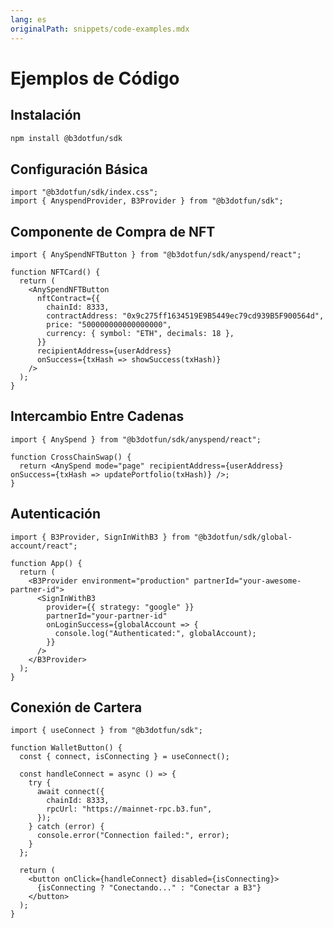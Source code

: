 ```yaml
---
lang: es
originalPath: snippets/code-examples.mdx
---
```

# Ejemplos de Código

## Instalación

```bash title="Instalar B3 SDK" icon="download"
npm install @b3dotfun/sdk
```

## Configuración Básica

```tsx title="Importar Componentes del SDK" icon="react"
import "@b3dotfun/sdk/index.css";
import { AnyspendProvider, B3Provider } from "@b3dotfun/sdk";
```

## Componente de Compra de NFT

```tsx title="Ejemplo de Botón NFT" icon="shopping-cart" lines
import { AnySpendNFTButton } from "@b3dotfun/sdk/anyspend/react";

function NFTCard() {
  return (
    <AnySpendNFTButton
      nftContract={{
        chainId: 8333,
        contractAddress: "0x9c275ff1634519E9B5449ec79cd939B5F900564d",
        price: "500000000000000000",
        currency: { symbol: "ETH", decimals: 18 },
      }}
      recipientAddress={userAddress}
      onSuccess={txHash => showSuccess(txHash)}
    />
  );
}
```

## Intercambio Entre Cadenas

```tsx title="Modo Página de AnySpend" icon="arrows-rotate" highlight={6-8}
import { AnySpend } from "@b3dotfun/sdk/anyspend/react";

function CrossChainSwap() {
  return <AnySpend mode="page" recipientAddress={userAddress} onSuccess={txHash => updatePortfolio(txHash)} />;
}
```

## Autenticación

```tsx title="Configuración de Autenticación B3" icon="user-shield" expandable
import { B3Provider, SignInWithB3 } from "@b3dotfun/sdk/global-account/react";

function App() {
  return (
    <B3Provider environment="production" partnerId="your-awesome-partner-id">
      <SignInWithB3
        provider={{ strategy: "google" }}
        partnerId="your-partner-id"
        onLoginSuccess={globalAccount => {
          console.log("Authenticated:", globalAccount);
        }}
      />
    </B3Provider>
  );
}
```

## Conexión de Cartera

```tsx title="Conectar Cartera a B3" icon="wallet" focus={8-12}
import { useConnect } from "@b3dotfun/sdk";

function WalletButton() {
  const { connect, isConnecting } = useConnect();

  const handleConnect = async () => {
    try {
      await connect({
        chainId: 8333,
        rpcUrl: "https://mainnet-rpc.b3.fun",
      });
    } catch (error) {
      console.error("Connection failed:", error);
    }
  };

  return (
    <button onClick={handleConnect} disabled={isConnecting}>
      {isConnecting ? "Conectando..." : "Conectar a B3"}
    </button>
  );
}
```
